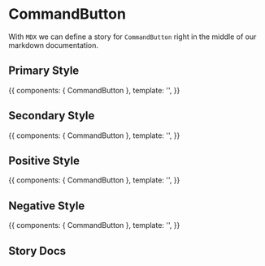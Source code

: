 
<Meta title="Docs" Component={CommandButton} />

# CommandButton

With `MDX` we can define a story for `CommandButton` right in the middle of our
markdown documentation.

## Primary Style

<Story name="primary" height="60px">
  {{
    components: { CommandButton },
    template: '<CommandButton name="primary" className="primary" :useDiv="false" :isLoading="false" />',
  }}
</Story>

## Secondary Style

<Story name="secondary" height="60px">
  {{
    components: { CommandButton },
    template: '<CommandButton name="secondary" className="secondary" :useDiv="false" :isLoading="false" />',
  }}
</Story>

## Positive Style

<Story name="positive" height="60px">
  {{
    components: { CommandButton },
    template: '<CommandButton name="positive" className="positive" :useDiv="false" :isLoading="false" />',
  }}
</Story>

## Negative Style

<Story name="negative" height="60px">
  {{
    components: { CommandButton },
    template: '<CommandButton name="negative" className="negative" :useDiv="false" :isLoading="false" />',
  }}
</Story>

## Story Docs

<Story id="commandbutton--normal" height="60px" />
